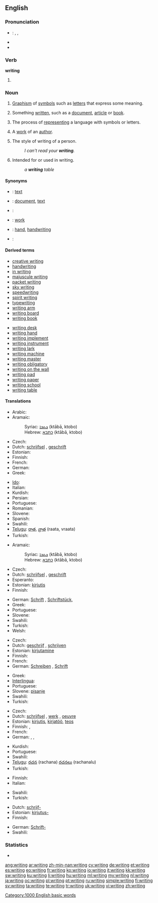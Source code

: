 ==English==

===Pronunciation===
* {{italbrac|UK, US}}: {{enPR|rĭtʹĭng}}, {{IPA|/ˈraɪtɪŋ/}}, {{SAMPA|/"raItIN/}}
* {{audio|en-us-writing.ogg|Audio (US)}}
* {{rhymes|aɪtɪŋ}}

===Verb===
'''writing'''

# {{present participle of|write}}

===Noun===
{{en-noun|s|-}}
{{wikipedia}}

# {{uncountable}} [[graphism|Graphism]] of [[symbol]]s such as [[letter]]s that express some meaning.
# {{uncountable}} Something [[written]], such as a [[document]], [[article]] or [[book]].
# {{uncountable}} The process of [[represent]]ing a language with symbols or letters.
# {{countable}} A [[work]] of an [[author]].
# {{countable}} The style of writing of a person.
#: ''I can't read your '''writing'''.''
# {{italbrac|as a modifier}} Intended for or used in writing.
#: ''a '''writing''' table''

====Synonyms====
* {{italbrac|written letters or symbols that express some meaning}}: [[text]]
* {{italbrac|something written}}: [[document]], [[text]]
* {{italbrac|process of representing a language with symbols or letters}}:
* {{italbrac|work of an author}}: [[work]]
* {{italbrac|the style of writing of a person}}: [[hand]], [[handwriting]]
* {{italbrac|intended for or used in writing}}:

====Derived terms====
{{rel-top|Terms derived from ''writing''}}
* [[creative writing]]
* [[handwriting]]
* [[in writing]]
* [[majuscule writing]]
* [[packet writing]]
* [[sky writing]]
* [[speedwriting]]
* [[spirit writing]]
* [[typewriting]]<!--noun-->
* [[writing arm]]
* [[writing board]]
* [[writing book]]
{{rel-mid}}
* [[writing desk]]
* [[writing hand]]
* [[writing implement]]
* [[writing instrument]]
* [[writing lark]]
* [[writing machine]]
* [[writing master]]
* [[writing obligatory]]
* [[writing on the wall]]
* [[writing pad]]
* [[writing paper]]
* [[writing school]]
* [[writing table]]
{{rel-bottom}}

====Translations====
{{trans-top|written letters or symbols that express some meaning}}
* Arabic: {{t-|ar|كتابة|f|tr=kitaaba}}
* Aramaic:
*: Syriac: [[ܟܬܒܐ]] (ktābā, ktobo) {{m}}
*: Hebrew: [[כתבא]] (ktābā, ktobo) {{m}}
* Czech: {{t-|cs|písmo|n}}
* Dutch: [[schrijfsel]] {{n}}, [[geschrift]] {{n}}
* Estonian: {{t-|et|kiri}}
* Finnish: {{t+|fi|kirjoitus}}
* French: {{t+|fr|écriture|f}}
* German: {{t+|de|Schrift|f}}
* Greek: {{t+|el|γραφή|f|tr=grafí}}
{{trans-mid}}
* [[Ido]]: {{t|io|skribado|xs=Ido}}
* Italian: {{t+|it|scrittura|f}}
* Kurdish: {{ku-Arab|[[نوسین]]}}
* Persian: {{t|fa|نوشته|tr=nevešte|xs=Persian}}
* Portuguese: {{t+|pt|escrita|f}}
* Romanian: {{t|ro|scriere|f}}
* Slovene: {{t+|sl|pisava|f}}
* Spanish: {{t+|es|escritura|f}}
* Swahili: {{t+|sw|andiko|xs=Swahili}}
* [[Telugu]]: [[రాత]], [[వ్రాత]] (raata, vraata)
* Turkish: {{t+|tr|yazı}}
{{trans-bottom}}

{{trans-top|something written}}
* Aramaic:
*: Syriac: [[ܟܬܒܐ]] (ktābā, ktobo) {{m}}
*: Hebrew: [[כתבא]] (ktābā, ktobo) {{m}}
* Czech: {{t-|cs|spis|m}}
* Dutch: [[schrijfsel]] {{n}}, [[geschrift]] {{n}}
* Esperanto: {{t|eo|skribaĵo}}
* Estonian: [[kirjutis]]
* Finnish: {{t+|fi|kirjoitus}}
{{trans-mid}}
* German: [[Schrift]] {{f}}, [[Schriftstück]], {{n}}
* Greek: {{t+|el|γραπτό|f|tr=graptó}}
* Portuguese: {{t+|pt|escrita|f}}
* Slovene: {{t-|sl|zapis|m}}
* Swahili: {{t|sw|maandiko|xs=Swahili}}
* Turkish: {{t+|tr|yazı}}
* Welsh: {{t|cy|ysgrif}}
{{trans-bottom}}

{{trans-top|the process of representing a language}}
* Czech: {{t-|cs|psaní|n}}
* Dutch: [[geschrijf]] {{n}}, [[schrijven]] {{n}}
* Estonian: [[kirjutamine]]
* Finnish: {{t+|fi|kirjoittaminen}}
* French: {{t+|fr|écriture|f}}
* German: [[Schreiben]] {{n}}, {{italbrac|only idiomatic}} [[Schrift]] {{f}}
{{trans-mid}}
* Greek: {{t+|el|γραφή|f|tr=grafí}}
* [[Interlingua]]: {{t|ia|scriptura}}
* Portuguese: {{t+|pt|escrita|f}}
* Slovene: [[pisanje]] {{n}}
* Swahili: {{t|sw|maandiko|xs=Swahili}}
* Turkish: {{t+|tr|yazı}}
{{trans-bottom}}

{{trans-top|a work of an author}}
* Czech: {{t-|cs|spis|m}}
* Dutch: [[schrijfsel]] {{n}}, [[werk]] {{n}}, [[oeuvre]] {{n}}
* Estonian: [[kirjutis]], [[kirjatöö]], [[teos]]
* Finnish: {{t+|fi|kirjoitus}}, {{t+|fi|teos}}
* French: {{t+|fr|œuvre|f}}
* German: {{t+|de|Schrift|f}}, {{t+|de|Arbeit|f}}, {{t+|de|Werk|n}}
{{trans-mid}}
* Kurdish: {{ku-Arab|[[نوسین]]}}
* Portuguese: {{t+|pt|obra|f}}
* Swahili: {{t|sw|maandiko|xs=Swahili}}
* [[Telugu]]: [[రచన]] (rachana) {{italbrac|usually plural}} [[రచనలు]] (rachanalu)
* Turkish: {{t+|tr|yazı}}
{{trans-bottom}}

{{trans-top|style of writing of a person}}
* Finnish: {{t+|fi|käsiala}}
* Italian: {{t+|it|scrittura|f}}
{{trans-mid}}
* Swahili: {{t|sw|maandiko|xs=Swahili}}
* Turkish: {{t+|tr|yazı}}
{{trans-bottom}}

{{trans-top|made for or used in writing}}
* Dutch: [[schrijf-]]
* Estonian: [[kirjutus-]]
* Finnish: {{t|fi|kirjoitus-}}
{{trans-mid}}
* German: [[Schrift-]]
* Swahili: {{t|sw|maandiko|xs=Swahili}}
{{trans-bottom}}

===Statistics===
* {{rank|expected|considered|proper|758|writing|allowed|per|result}}

[[Category:1000 English basic words]]

[[ang:writing]]
[[ar:writing]]
[[zh-min-nan:writing]]
[[cy:writing]]
[[de:writing]]
[[et:writing]]
[[es:writing]]
[[eo:writing]]
[[fr:writing]]
[[ko:writing]]
[[io:writing]]
[[it:writing]]
[[kk:writing]]
[[sw:writing]]
[[ku:writing]]
[[li:writing]]
[[hu:writing]]
[[ml:writing]]
[[my:writing]]
[[nl:writing]]
[[ja:writing]]
[[oc:writing]]
[[pl:writing]]
[[pt:writing]]
[[ru:writing]]
[[simple:writing]]
[[fi:writing]]
[[sv:writing]]
[[ta:writing]]
[[te:writing]]
[[tr:writing]]
[[uk:writing]]
[[vi:writing]]
[[zh:writing]]